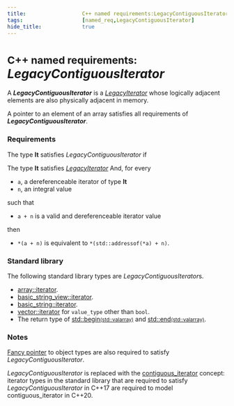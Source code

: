 ```yaml
---
title:                  C++ named requirements:LegacyContiguousIterator
tags:                   [named_req,LegacyContiguousIterator]
hide_title:             true
---
```



# <Since v='cpp17'><small>C++ named requirements:</small> *LegacyContiguousIterator*</Since>

A ***LegacyContiguousIterator*** is a [*LegacyIterator*](/docs/named_req/LegacyIterator) 
whose logically adjacent elements are also physically adjacent in memory.

A pointer to an element of an array satisfies all requirements of ***LegacyContiguousIterator***.

### Requirements
The type **It** satisfies *LegacyContiguousIterator* if

The type **It** satisfies [*LegacyIterator*](/docs/named_req/LegacyIterator) 
And, for every

* `a`, a dereferenceable iterator of type **It**
* `n`, an integral value

such that
* `a + n` is a valid and dereferenceable iterator value

then
* `*(a + n)` is equivalent to `*(std::addressof(*a) + n)`.

### Standard library
The following standard library types are *LegacyContiguousIterator*s.

* [array::iterator](/docs/std/containers/arrays/array).
* [basic_string_view::iterator](/docs/std/containers/strings/string/operator_string_view).
* [basic_string::iterator](/docs/std/containers/strings/string).
* [vector::iterator](/docs/std/containers/arrays/vector) for `value_type` other than `bool`.
* The return type of <a href="/docs/std/numeric/valarray/begin2">std::begin<small>(std::valarray)</small></a>
and <a href="/docs/std/numeric/valarray/end2">std::end<small>(std::valarray)</small></a>.

### Notes
[Fancy pointer](/docs/named_req/Allocator#fancy-pointers) to object types are also required to satisfy *LegacyContiguousIterator*.

<Since v='cpp20'><i>LegacyContiguousIterator</i> is replaced with the <a href="/docs/std/iterator/contiguous_iterator">contiguous_iterator</a> concept: 
iterator types in the standard library that are required to satisfy <i>LegacyContiguousIterator</i> in C++17 are required to model contiguous_iterator in C++20.</Since>